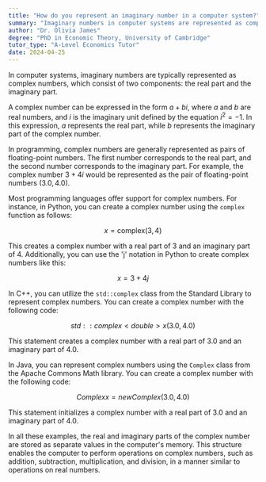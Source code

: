 ```yaml
---
title: "How do you represent an imaginary number in a computer system?"
summary: "Imaginary numbers in computer systems are represented as complex numbers, consisting of two components: a real part and an imaginary part."
author: "Dr. Olivia James"
degree: "PhD in Economic Theory, University of Cambridge"
tutor_type: "A-Level Economics Tutor"
date: 2024-04-25
---
```


In computer systems, imaginary numbers are typically represented as complex numbers, which consist of two components: the real part and the imaginary part.

A complex number can be expressed in the form $a + bi$, where $a$ and $b$ are real numbers, and $i$ is the imaginary unit defined by the equation $i^2 = -1$. In this expression, $a$ represents the real part, while $b$ represents the imaginary part of the complex number.

In programming, complex numbers are generally represented as pairs of floating-point numbers. The first number corresponds to the real part, and the second number corresponds to the imaginary part. For example, the complex number $3 + 4i$ would be represented as the pair of floating-point numbers $(3.0, 4.0)$.

Most programming languages offer support for complex numbers. For instance, in Python, you can create a complex number using the `complex` function as follows: 

$$
x = \text{complex}(3, 4)
$$

This creates a complex number with a real part of $3$ and an imaginary part of $4$. Additionally, you can use the 'j' notation in Python to create complex numbers like this:

$$
x = 3 + 4j
$$

In C++, you can utilize the `std::complex` class from the Standard Library to represent complex numbers. You can create a complex number with the following code:

$$
std::complex<double> x(3.0, 4.0)
$$

This statement creates a complex number with a real part of $3.0$ and an imaginary part of $4.0$.

In Java, you can represent complex numbers using the `Complex` class from the Apache Commons Math library. You can create a complex number with the following code:

$$
Complex x = new Complex(3.0, 4.0)
$$

This statement initializes a complex number with a real part of $3.0$ and an imaginary part of $4.0$.

In all these examples, the real and imaginary parts of the complex number are stored as separate values in the computer's memory. This structure enables the computer to perform operations on complex numbers, such as addition, subtraction, multiplication, and division, in a manner similar to operations on real numbers.
    